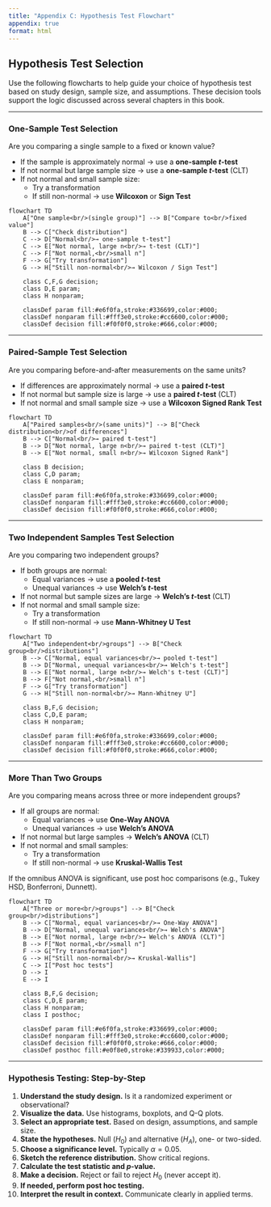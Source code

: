```yaml
---
title: "Appendix C: Hypothesis Test Flowchart"
appendix: true
format: html
---
```


## Hypothesis Test Selection

Use the following flowcharts to help guide your choice of hypothesis test based on study design, sample size, and assumptions. These decision tools support the logic discussed across several chapters in this book.

---

### One-Sample Test Selection

:::: {.callout-note}
Are you comparing a single sample to a fixed or known value?

- If the sample is approximately normal → use a **one-sample *t*-test**
- If not normal but large sample size → use a **one-sample *t*-test** (CLT)
- If not normal and small sample size:
  - Try a transformation  
  - If still non-normal → use **Wilcoxon** or **Sign Test**
::::

```mermaid
flowchart TD
    A["One sample<br/>(single group)"] --> B["Compare to<br/>fixed value"]
    B --> C["Check distribution"]
    C --> D["Normal<br/>→ one-sample t-test"]
    C --> E["Not normal, large n<br/>→ t-test (CLT)"]
    C --> F["Not normal,<br/>small n"]
    F --> G["Try transformation"]
    G --> H["Still non-normal<br/>→ Wilcoxon / Sign Test"]

    class C,F,G decision;
    class D,E param;
    class H nonparam;

    classDef param fill:#e6f0fa,stroke:#336699,color:#000;
    classDef nonparam fill:#fff3e0,stroke:#cc6600,color:#000;
    classDef decision fill:#f0f0f0,stroke:#666,color:#000;
```

---

### Paired-Sample Test Selection

:::: {.callout-note}
Are you comparing before-and-after measurements on the same units?

- If differences are approximately normal → use a **paired *t*-test**
- If not normal but sample size is large → use a **paired *t*-test** (CLT)
- If not normal and small sample size → use a **Wilcoxon Signed Rank Test**
::::

```mermaid
flowchart TD
    A["Paired samples<br/>(same units)"] --> B["Check distribution<br/>of differences"]
    B --> C["Normal<br/>→ paired t-test"]
    B --> D["Not normal, large n<br/>→ paired t-test (CLT)"]
    B --> E["Not normal, small n<br/>→ Wilcoxon Signed Rank"]

    class B decision;
    class C,D param;
    class E nonparam;

    classDef param fill:#e6f0fa,stroke:#336699,color:#000;
    classDef nonparam fill:#fff3e0,stroke:#cc6600,color:#000;
    classDef decision fill:#f0f0f0,stroke:#666,color:#000;
```

---

### Two Independent Samples Test Selection

:::: {.callout-note}
Are you comparing two independent groups?

- If both groups are normal:
  - Equal variances → use a **pooled *t*-test**
  - Unequal variances → use **Welch's *t*-test**
- If not normal but sample sizes are large → **Welch's *t*-test** (CLT)
- If not normal and small sample size:
  - Try a transformation  
  - If still non-normal → use **Mann-Whitney U Test**
::::

```mermaid
flowchart TD
    A["Two independent<br/>groups"] --> B["Check group<br/>distributions"]
    B --> C["Normal, equal variances<br/>→ pooled t-test"]
    B --> D["Normal, unequal variances<br/>→ Welch's t-test"]
    B --> E["Not normal, large n<br/>→ Welch's t-test (CLT)"]
    B --> F["Not normal,<br/>small n"]
    F --> G["Try transformation"]
    G --> H["Still non-normal<br/>→ Mann-Whitney U"]

    class B,F,G decision;
    class C,D,E param;
    class H nonparam;

    classDef param fill:#e6f0fa,stroke:#336699,color:#000;
    classDef nonparam fill:#fff3e0,stroke:#cc6600,color:#000;
    classDef decision fill:#f0f0f0,stroke:#666,color:#000;
```

---

### More Than Two Groups

:::: {.callout-note}
Are you comparing means across three or more independent groups?

- If all groups are normal:
  - Equal variances → use **One-Way ANOVA**
  - Unequal variances → use **Welch's ANOVA**
- If not normal but large samples → **Welch's ANOVA** (CLT)
- If not normal and small samples:
  - Try a transformation  
  - If still non-normal → use **Kruskal-Wallis Test**

If the omnibus ANOVA is significant, use post hoc comparisons (e.g., Tukey HSD, Bonferroni, Dunnett).
::::

```mermaid
flowchart TD
    A["Three or more<br/>groups"] --> B["Check group<br/>distributions"]
    B --> C["Normal, equal variances<br/>→ One-Way ANOVA"]
    B --> D["Normal, unequal variances<br/>→ Welch's ANOVA"]
    B --> E["Not normal, large n<br/>→ Welch's ANOVA (CLT)"]
    B --> F["Not normal,<br/>small n"]
    F --> G["Try transformation"]
    G --> H["Still non-normal<br/>→ Kruskal-Wallis"]
    C --> I["Post hoc tests"]
    D --> I
    E --> I

    class B,F,G decision;
    class C,D,E param;
    class H nonparam;
    class I posthoc;

    classDef param fill:#e6f0fa,stroke:#336699,color:#000;
    classDef nonparam fill:#fff3e0,stroke:#cc6600,color:#000;
    classDef decision fill:#f0f0f0,stroke:#666,color:#000;
    classDef posthoc fill:#e0f8e0,stroke:#339933,color:#000;
```

---

### Hypothesis Testing: Step-by-Step

:::: {.callout-tip title="Hypothesis Testing: Step-by-Step"}
1. **Understand the study design.** Is it a randomized experiment or observational?  
2. **Visualize the data.** Use histograms, boxplots, and Q-Q plots.  
3. **Select an appropriate test.** Based on design, assumptions, and sample size.  
4. **State the hypotheses.** Null ($H_0$) and alternative ($H_A$), one- or two-sided.  
5. **Choose a significance level.** Typically $\alpha = 0.05$.  
6. **Sketch the reference distribution.** Show critical regions.  
7. **Calculate the test statistic and *p*-value.**  
8. **Make a decision.** Reject or fail to reject $H_0$ (never accept it).  
9. **If needed, perform post hoc testing.**  
10. **Interpret the result in context.** Communicate clearly in applied terms.
::::

